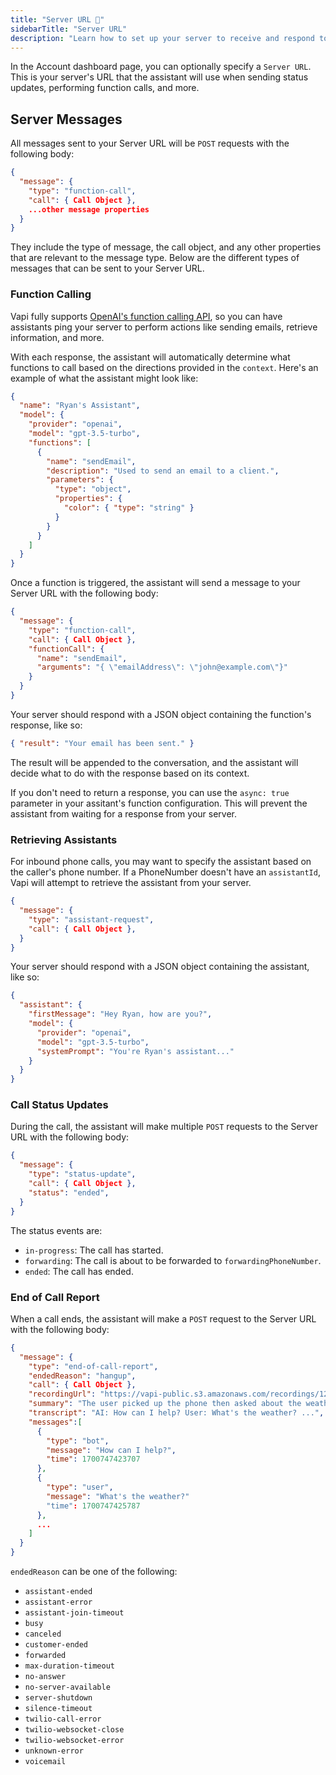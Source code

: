 ```yaml
---
title: "Server URL 🧠"
sidebarTitle: "Server URL"
description: "Learn how to set up your server to receive and respond to messages from Vapi."
---
```


In the Account dashboard page, you can optionally specify a `Server URL`. This is your server's URL that the assistant will use when sending status updates, performing function calls, and more.

## Server Messages

All messages sent to your Server URL will be `POST` requests with the following body:

```json
{
  "message": {
    "type": "function-call",
    "call": { Call Object },
    ...other message properties
  }
}
```

They include the type of message, the call object, and any other properties that are relevant to the message type. Below are the different types of messages that can be sent to your Server URL.

### Function Calling

Vapi fully supports [OpenAI's function calling API](https://platform.openai.com/docs/guides/gpt/function-calling), so you can have assistants ping your server to perform actions like sending emails, retrieve information, and more.

With each response, the assistant will automatically determine what functions to call based on the directions provided in the `context`. Here's an example of what the assistant might look like:

```json
{
  "name": "Ryan's Assistant",
  "model": {
    "provider": "openai",
    "model": "gpt-3.5-turbo",
    "functions": [
      {
        "name": "sendEmail",
        "description": "Used to send an email to a client.",
        "parameters": {
          "type": "object",
          "properties": {
            "color": { "type": "string" }
          }
        }
      }
    ]
  }
}
```

Once a function is triggered, the assistant will send a message to your Server URL with the following body:

```json
{
  "message": {
    "type": "function-call",
    "call": { Call Object },
    "functionCall": {
      "name": "sendEmail",
      "arguments": "{ \"emailAddress\": \"john@example.com\"}"
    }
  }
}
```

Your server should respond with a JSON object containing the function's response, like so:

```json
{ "result": "Your email has been sent." }
```

The result will be appended to the conversation, and the assistant will decide what to do with the response based on its context.

If you don't need to return a response, you can use the `async: true` parameter in your assitant's function configuration. This will prevent the assistant from waiting for a response from your server.

### Retrieving Assistants

For inbound phone calls, you may want to specify the assistant based on the caller's phone number. If a PhoneNumber doesn't have an `assistantId`, Vapi will attempt to retrieve the assistant from your server.

```json
{
  "message": {
    "type": "assistant-request",
    "call": { Call Object },
  }
}
```

Your server should respond with a JSON object containing the assistant, like so:

```json
{
  "assistant": {
    "firstMessage": "Hey Ryan, how are you?",
    "model": {
      "provider": "openai",
      "model": "gpt-3.5-turbo",
      "systemPrompt": "You're Ryan's assistant..."
    }
  }
}
```

### Call Status Updates

During the call, the assistant will make multiple `POST` requests to the Server URL with the following body:

```json
{
  "message": {
    "type": "status-update",
    "call": { Call Object },
    "status": "ended",
  }
}
```

The status events are:

- `in-progress`: The call has started.
- `forwarding`: The call is about to be forwarded to `forwardingPhoneNumber`.
- `ended`: The call has ended.

### End of Call Report

When a call ends, the assistant will make a `POST` request to the Server URL with the following body:

```json
{
  "message": {
    "type": "end-of-call-report",
    "endedReason": "hangup",
    "call": { Call Object },
    "recordingUrl": "https://vapi-public.s3.amazonaws.com/recordings/1234.wav",
    "summary": "The user picked up the phone then asked about the weather...",
    "transcript": "AI: How can I help? User: What's the weather? ...",
    "messages":[
      {
        "type": "bot",
        "message": "How can I help?",
        "time": 1700747423707
      },
      {
        "type": "user",
        "message": "What's the weather?"
        "time": 1700747425787
      },
      ...
    ]
  }
}
```

`endedReason` can be one of the following:

- `assistant-ended`
- `assistant-error`
- `assistant-join-timeout`
- `busy`
- `canceled`
- `customer-ended`
- `forwarded`
- `max-duration-timeout`
- `no-answer`
- `no-server-available`
- `server-shutdown`
- `silence-timeout`
- `twilio-call-error`
- `twilio-websocket-close`
- `twilio-websocket-error`
- `unknown-error`
- `voicemail`
